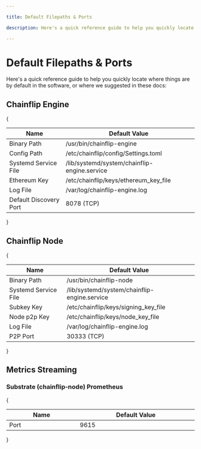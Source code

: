```yaml
---

title: Default Filepaths & Ports

description: Here's a quick reference guide to help you quickly locate where things are by default in the software, or where we suggested in these docs.

---
```



# Default Filepaths & Ports

Here's a quick reference guide to help you quickly locate where things are by default in the software, or where we suggested in these docs:

## Chainflip Engine

{<table><thead><tr><th width="249.33333333333331">Name</th><th width="445">Default Value</th></tr></thead><tbody><tr><td>Binary Path</td><td>/usr/bin/chainflip-engine</td></tr><tr><td>Config Path</td><td>/etc/chainflip/config/Settings.toml</td></tr><tr><td>Systemd Service File</td><td>/lib/systemd/system/chainflip-engine.service</td></tr><tr><td>Ethereum Key</td><td>/etc/chainflip/keys/ethereum_key_file</td></tr><tr><td>Log File</td><td>/var/log/chainflip-engine.log</td></tr><tr><td>Default Discovery Port</td><td>8078 (TCP)</td></tr></tbody></table>}

## Chainflip Node

{<table><thead><tr><th width="249.33333333333331">Name</th><th width="445">Default Value</th></tr></thead><tbody><tr><td>Binary Path</td><td>/usr/bin/chainflip-node</td></tr><tr><td>Systemd Service File</td><td>/lib/systemd/system/chainflip-engine.service</td></tr><tr><td>Subkey Key</td><td>/etc/chainflip/keys/signing_key_file</td></tr><tr><td>Node p2p Key</td><td>/etc/chainflip/keys/node_key_file</td></tr><tr><td>Log File</td><td>/var/log/chainflip-engine.log</td></tr><tr><td>P2P Port</td><td>30333 (TCP)</td></tr></tbody></table>}

## Metrics Streaming

### Substrate (chainflip-node) Prometheus

{<table>

  <thead>
    <tr>
      <th width="249.33333333333331">Name</th>
      <th width="445">Default Value</th>
    </tr>
  </thead>
  <tbody>
    <tr>
      <td>Port</td>
      <td>9615</td>
    </tr>
  </tbody>
</table>}
